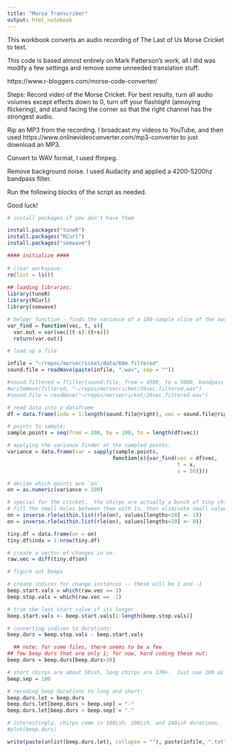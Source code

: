 ```yaml
---
title: "Morse Transcriber"
output: html_notebook
---
```


This workbook converts an audio recording of The Last of Us Morse Cricket to text.

This code is based almost entirely on Mark Patterson's work, all I did was modify a few settings and remove some unneeded translation stuff.

https://www.r-bloggers.com/morse-code-converter/

Steps:
Record video of the Morse Cricket.  For best results, turn all audio volumes except effects down to 0, turn off your flashlight (annoying flickering), and stand facing the corner so that the right channel has the strongest audio.

Rip an MP3 from the recording.  I broadcast my videos to YouTube, and then used https://www.onlinevideoconverter.com/mp3-converter to just download an MP3.

Convert to WAV format, I used ffmpeg.

Remove background noise.  I used Audacity and applied a 4200-5200hz bandpass filter.

Run the following blocks of the script as needed.

Good luck!

```r
# install packages if you don't have them

install.packages("tuneR")
install.packages("RCurl")
install.packages("seewave")
```

```r
#### initialize ####
 
# clear workspace:
rm(list = ls())
 
## loading libraries:
library(tuneR)
library(RCurl)
library(seewave)

# helper function - finds the variance of a 100-sample slice of the audio:
var_find = function(vec, t, s){
  var.out = var(vec[(t-s):(t+s)])
  return(var.out)}
```

```r
# load up a file

infile = "~/repos/morsecricket/data/60m.filtered"
sound.file = readWave(paste(infile, ".wav", sep = ""))

#sound.filtered = ffilter(sound.file, from = 4500, to = 5000, bandpass = TRUE, rescale = TRUE, output = "Wave")
#writeWave(filtered, "~/repos/morsecricket/20sec.filtered.wav")
#sound.file = readWave("~/repos/morsecricket/20sec.filtered.wav")
```

```r
# read data into a dataframe
df = data.frame(indx = 1:length(sound.file@right), vec = sound.file@right)

# points to sample:
sample.points = seq(from = 100, by = 100, to = length(df$vec))

# applying the variance finder at the sampled points:
variance = data.frame(var = sapply(sample.points, 
                                  function(x){var_find(vec = df$vec,
                                                       t = x,
                                                       s = 50)}))
```

```r
# decide which points are 'on'
on = as.numeric(variance > 100)

# special for the cricket.  the chirps are actually a bunch of tiny chirps strung together.
# fill the small holes between them with 1s, then eliminate small values between big chirps.
on = inverse.rle(within.list(rle(on), values[lengths<20] <- 1))
on = inverse.rle(within.list(rle(on), values[lengths<20] <- 0))

tiny.df = data.frame(on = on)
tiny.df$indx = 1:nrow(tiny.df)

# create a vector of changes in on:
raw.vec = diff(tiny.df$on)
```

```r
# figure out beeps

# create indices for change instances -- these will be 1 and -1
beep.start.vals = which(raw.vec == 1)
beep.stop.vals = which(raw.vec == -1)

# trim the last start value if its longer
beep.start.vals <- beep.start.vals[1:length(beep.stop.vals)]

# converting indices to durations:
beep.durs = beep.stop.vals - beep.start.vals

  ## note: for some files, there seems to be a few 
## few beep durs that are only 1; for now, hard coding these out:
beep.durs = beep.durs[beep.durs>10]

# short chirps are about 50ish, long chirps are 170+.  Just use 100 as a separator
beep.sep = 100

# recoding beep durations to long and short:
beep.durs.let = beep.durs
beep.durs.let[beep.durs > beep.sep] = "-"
beep.durs.let[beep.durs < beep.sep] = "."

# interestingly, chirps come in 180ish, 200ish, and 240ish durations.  Meaningful?
#plot(beep.durs)

write(paste(unlist(beep.durs.let), collapse = ""), paste(infile, ".txt", sep = ""))
``` 
